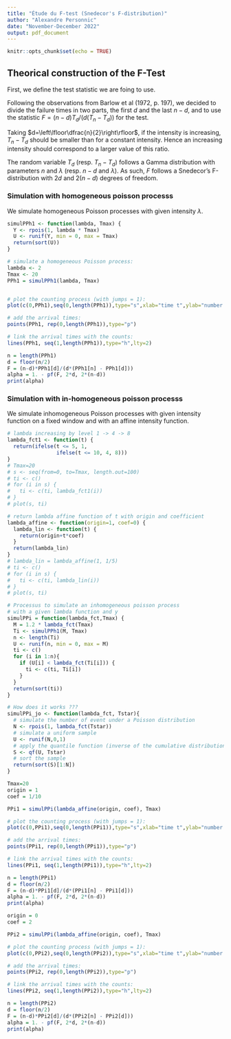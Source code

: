 ```yaml
---
title: "Étude du F-test (Snedecor's F-distribution)"
author: "Alexandre Personnic"
date: "November-December 2022"
output: pdf_document
---
```


```r
knitr::opts_chunk$set(echo = TRUE)
```


## Theorical construction of the F-Test

First, we define the test statistic we are foing to use. 

Following the observations from Barlow et al (1972, p. 197), we decided to
divide the failure times in two parts, the first $d$ and the last $n-d$, and to
use the statistic $F=(n-d)T_d/(d(T_n-T_d))$ for the test.

Taking $d=\left\lfloor\dfrac{n}{2}\right\rfloor$, if the intensity is
increasing, $T_n - T_d$ should be smaller than for a constant intensity.
Hence an increasing intensity should correspond to a larger value of this ratio.

The random variable $T_d$ (resp. $T_n-T_d$) follows a Gamma distribution with parameters $n$
and $\lambda$ (resp. $n-d$ and $\lambda$). As such, $F$ follows a Snedecor's F-distribution
with $2d$ and $2(n-d)$ degrees of freedom.

### Simulation with homogeneous poisson processs

We simulate homogeneous Poisson processes with given intensity $\lambda$. 

```r
simulPPh1 <- function(lambda, Tmax) {
  Y <- rpois(1, lambda * Tmax)
  U <- runif(Y, min = 0, max = Tmax)
  return(sort(U))
}
```

```r
# simulate a homogeneous Poisson process:
lambda <- 2
Tmax <- 20
PPh1 = simulPPh1(lambda, Tmax)


# plot the counting process (with jumps = 1): 
plot(c(0,PPh1),seq(0,length(PPh1)),type="s",xlab="time t",ylab="number of events by time t")

# add the arrival times: 
points(PPh1, rep(0,length(PPh1)),type="p")

# link the arrival times with the counts:
lines(PPh1, seq(1,length(PPh1)),type="h",lty=2)
```

```r
n = length(PPh1)
d = floor(n/2)
F = (n-d)*PPh1[d]/(d*(PPh1[n] - PPh1[d]))
alpha = 1. - pf(F, 2*d, 2*(n-d))
print(alpha)
```

### Simulation with in-homogeneous poisson processs

We simulate inhomogeneous Poisson processes with given intensity function on a fixed window and 
with an affine intensity function. 

```r
# lambda increasing by level 1 -> 4 -> 8
lambda_fct1 <- function(t) {
  return(ifelse(t <= 5, 1, 
                ifelse(t <= 10, 4, 8)))
}
# Tmax=20
# s <- seq(from=0, to=Tmax, length.out=100)
# ti <- c()
# for (i in s) {
#   ti <- c(ti, lambda_fct1(i))
# }
# plot(s, ti)
```

```r
# return lambda affine function of t with origin and coefficient
lambda_affine <- function(origin=1, coef=0) {
  lambda_lin <- function(t) {
    return(origin+t*coef)
  }
  return(lambda_lin)
}
# lambda_lin = lambda_affine(1, 1/5)
# ti <- c()
# for (i in s) {
#   ti <- c(ti, lambda_lin(i))
# }
# plot(s, ti)
```

```r
# Processus to simulate an inhomogeneous poisson process
# with a given lambda function and y
simulPPi = function(lambda_fct,Tmax) {
  M = 1.2 * lambda_fct(Tmax)
  Ti <- simulPPh1(M, Tmax)
  n <- length(Ti)
  U <- runif(n, min = 0, max = M)
  ti <- c()
  for (i in 1:n){
    if (U[i] < lambda_fct(Ti[i])) {
      ti <- c(ti, Ti[i])
    }
  }
  return(sort(ti))
}
```

```r
# How does it works ???
simulPPi_jo <- function(lambda_fct, Tstar){
  # simulate the number of event under a Poisson distribution
  N <- rpois(1, lambda_fct(Tstar))
  # simulate a uniform sample
  U <- runif(N,0,1)
  # apply the quantile function (inverse of the cumulative distribution function)
  S <- qf(U, Tstar)
  # sort the sample
  return(sort(S)[1:N])
}
```


```r
Tmax=20
origin = 1
coef = 1/10

PPi1 = simulPPi(lambda_affine(origin, coef), Tmax)

# plot the counting process (with jumps = 1): 
plot(c(0,PPi1),seq(0,length(PPi1)),type="s",xlab="time t",ylab="number of events by time t")

# add the arrival times: 
points(PPi1, rep(0,length(PPi1)),type="p")

# link the arrival times with the counts:
lines(PPi1, seq(1,length(PPi1)),type="h",lty=2)
```

```r
n = length(PPi1)
d = floor(n/2)
F = (n-d)*PPi1[d]/(d*(PPi1[n] - PPi1[d]))
alpha = 1. - pf(F, 2*d, 2*(n-d))
print(alpha)
```

```r
origin = 0
coef = 2

PPi2 = simulPPi(lambda_affine(origin, coef), Tmax)

# plot the counting process (with jumps = 1): 
plot(c(0,PPi2),seq(0,length(PPi2)),type="s",xlab="time t",ylab="number of events by time t")

# add the arrival times: 
points(PPi2, rep(0,length(PPi2)),type="p")

# link the arrival times with the counts:
lines(PPi2, seq(1,length(PPi2)),type="h",lty=2)
```

```r
n = length(PPi2)
d = floor(n/2)
F = (n-d)*PPi2[d]/(d*(PPi2[n] - PPi2[d]))
alpha = 1. - pf(F, 2*d, 2*(n-d))
print(alpha)
```



